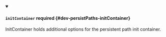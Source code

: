 


<details className="config-field" data-expandable="true" open>
<summary>

#### `initContainer` <span className="config-field-required" data-required="false">required</span> <span className="config-field-type"></span> <span className="config-field-default"></span> <span className="config-field-enum"></span> {#dev-persistPaths-initContainer}

InitContainer holds additional options for the persistent path init container.

</summary>

<PartialInitContainerreference />


</details>
